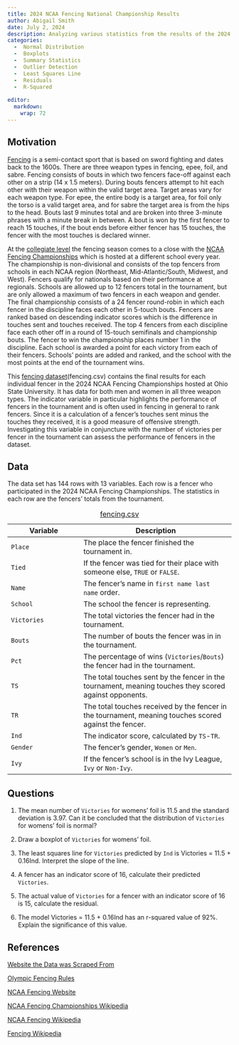 ```yaml
---
title: 2024 NCAA Fencing National Championship Results
author: Abigail Smith
date: July 2, 2024
description: Analyzing various statistics from the results of the 2024 NCAA Fencing National Championships for both genders and all weapons. 
categories:
  -  Normal Distribution
  -  Boxplots
  -  Summary Statistics
  -  Outlier Detection
  -  Least Squares Line
  -  Residuals
  -  R-Squared
  
editor: 
  markdown: 
    wrap: 72
---
```


## Motivation

[Fencing](https://en.wikipedia.org/wiki/Fencing){target="_blank"} is a semi-contact sport that is based on sword fighting and dates back to the 1600s. There are three weapon types in fencing, epee, foil, and sabre. Fencing consists of bouts in which two fencers face-off against each other on a strip (14 x 1.5 meters). During bouts fencers attempt to hit each other with their weapon within the valid target area. Target areas vary for each weapon type. For epee, the entire body is a target area, for foil only the torso is a valid target area, and for sabre the target area is from the hips to the head. Bouts last 9 minutes total and are broken into three 3-minute phrases with a minute break in between. A bout is won by the first fencer to reach 15 touches, if the bout ends before either fencer has 15 touches, the fencer with the most touches is
declared winner.

At the [collegiate level](https://en.wikipedia.org/wiki/Collegiate_fencing){target="_blank"}
the fencing season comes to a close with the [NCAA Fencing Championships](https://en.wikipedia.org/wiki/NCAA_Fencing_Championships){target="_blank"} which is hosted at a different school every year. The championship is non-divisional and consists of the top fencers from schools in each NCAA region (Northeast, Mid-Atlantic/South, Midwest, and West). Fencers qualify for nationals based on their performance at regionals. Schools are allowed up to 12 fencers total in the tournament, but are only allowed a maximum of two fencers in each weapon and gender. The final championship consists of a 24 fencer round-robin in which each fencer in the discipline faces each other in 5-touch bouts. Fencers are ranked based on descending indicator scores which is the difference in touches sent and touches received. The top 4 fencers from each discipline face each other off in a round of 15-touch semifinals and championship bouts. The fencer to win the championship places number 1 in the discipline. Each school is awarded a point for each victory from each of their fencers. Schools' points are added and ranked, and the school with the most points at the end of the tournament wins.

This [fencing dataset](fencing.csv){target="_blank"}(fencing.csv) contains the final results for each individual fencer in the 2024 NCAA Fencing Championships hosted at Ohio State University. It has data for both men and women in all three weapon types. The indicator variable in particular highlights the performance of fencers in the tournament and is often used in fencing in general to rank fencers. Since it is a calculation of a fencer's touches sent minus the touches they received, it is a good measure of offensive strength. Investigating this variable in conjuncture with the number of victories per fencer in the tournament can assess the performance of fencers in the dataset.

## Data

The data set has 144 rows with 13 variables. Each row is a fencer who participated in the 2024 NCAA Fencing Championships. The statistics in each row are the fencers' totals from the tournament.

| Variable   | Description                                                                                                             |
|-----------------------|------------------------------------------------|
| `Place` | The place the fencer finished the tournament in. |
| `Tied` | If the fencer was tied for their place with someone else, `TRUE` or `FALSE`. |
| `Name` | The fencer's name in `first name last name` order. |
| `School` | The school the fencer is representing. |
| `Victories`   | The total victories the fencer had in the tournament. |
| `Bouts`  | The number of bouts the fencer was in in the tournament. |
| `Pct` | The percentage of wins (`Victories`/`Bouts`) the fencer had in the tournament. |
| `TS`  | The total touches sent by the fencer in the tournament, meaning touches they scored against opponents. |
| `TR` | The total touches received by the fencer in the tournament, meaning touches scored against the fencer. |
| `Ind` | The indicator score, calculated by `TS`-`TR`. |
| `Gender` | The fencer's gender, `Women` or `Men`. |
| `Ivy` | If the fencer's school is in the Ivy League, `Ivy` or `Non-Ivy`. |
: [fencing.csv](fencing.csv){target="_blank"}

## Questions

1.    The mean number of `Victories` for womens' foil is 11.5 and the standard deviation is 3.97.       Can it be concluded that the distribution of `Victories` for womens' foil is normal?

2.    Draw a boxplot of `Victories` for womens' foil. 

3.    The least squares line for `Victories` predicted by `Ind` is Victories = 11.5 + 0.16Ind.         Interpret the slope of the line. 

4.    A fencer has an indicator score of 16, calculate their predicted `Victories`.

5.    The actual value of `Victories` for a fencer with an indicator score of 16 is 15, calculate       the residual.

6.    The model Victories = 11.5 + 0.16Ind has an r-squared value of 92%. Explain the                  significance of this value. 

## References

[Website the Data was Scraped From](https://ncaa.escrimeresults.com/ncaa2024.html){target="_blank"}

[Olympic Fencing Rules](https://www.nbcolympics.com/news/fencing-101-rules-and-scoring){target="_blank"}

[NCAA Fencing Website](https://www.ncaa.com/sports/fencing){target="_blank"}

[NCAA Fencing Championships Wikipedia](https://en.wikipedia.org/wiki/NCAA_Fencing_Championships){target="_blank"}

[NCAA Fencing Wikipedia](https://en.wikipedia.org/wiki/Collegiate_fencing){target="_blank"}

[Fencing Wikipedia](https://en.wikipedia.org/wiki/Fencing){target="_blank"}




